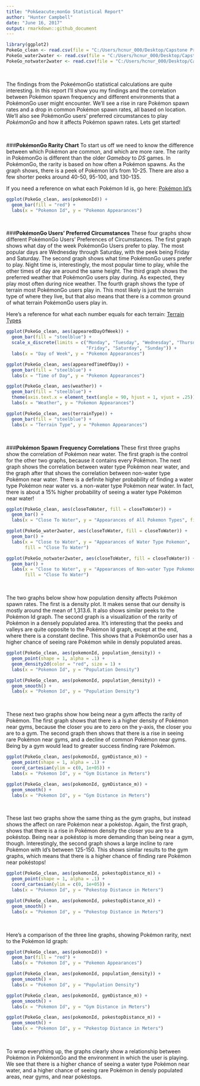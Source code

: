 ---
title: "Pok&eacute;monGo Statistical Report"
author: "Hunter Campbell"
date: "June 16, 2017"
output: rmarkdown::github_document
---

```{r echo = FALSE}
library(ggplot2)
PokeGo_clean <- read.csv(file = "C:/Users/hcnur_000/Desktop/Capstone Project/Capstone Project Data Wrangling/PokeGo_clean.csv")
PokeGo_water2water <- read.csv(file = "C:/Users/hcnur_000/Desktop/Capstone Project/Capstone Project Data Wrangling/PokeGo_water2water.csv")
PokeGo_notwater2water <- read.csv(file = "C:/Users/hcnur_000/Desktop/Capstone Project/Capstone Project Data Wrangling/PokeGo_notwater2water.csv")
```

<br>

The findings from the Poke&eacute;monGo statistical calculations are quite interesting. In this report I'll show you my findings and the correlation between Pok&eacute;mon spawn frequency and different environments that a Pok&eacute;monGo user might encounter. We'll see a rise in rare Pok&eacute;mon spawn rates and a drop in common Pok&eacute;mon spawn rates, all based on location. We'll also see Pok&eacute;monGo users' preferred circumstances to play *Pok&eacute;monGo* and how it affects Pok&eacute;mon spawn rates. Lets get started!

<br>

###**Pok&eacute;monGo Rarity Chart**
To start us off we need to know the difference between which Pok&eacute;mon are common, and which are more rare. The rarity in Pok&eacute;monGo is different than the older *Gameboy* to *DS* games. In Pok&eacute;monGo, the rarity is based on how often a Pok&eacute;mon spawns. As the graph shows, there is a peek of Pok&eacute;mon Id's from 10-25.  There are also a few shorter peeks around 40-50, 95-100, and 130-135.

If you need a reference on what each Pok&eacute;mon Id is, go here: [Pok&eacute;mon Id's](https://bulbapedia.bulbagarden.net/wiki/List_of_Pok%C3%A9mon_by_Kanto_Pok%C3%A9dex_number)

```{r echo = FALSE, fig.height = 3, fig.width = 6, fig.align = "center"}
ggplot(PokeGo_clean, aes(pokemonId)) +
  geom_bar(fill = "red") +
  labs(x = "Pokemon Id", y = "Pokemon Appearances")
```

<br>

###**Pok&eacute;monGo Users' Preferred Circumstances**
These four graphs show different Pok&eacute;monGo Users' Preferences of Circumstances. The first graph shows what day of the week Pok&eacute;monGo Users prefer to play. The most popular days are Wednesday through Saturday, with the peek being Friday and Saturday. The second graph shows what time Pok&eacute;monGo users prefer to play. Night time is, interestingly, the most popular time to play, while the other times of day are around the same height. The third graph shows the preferred weather that Pok&eacute;monGo users play during. As expected, they play most often during nice weather. The fourth graph shows the type of terrain most Pok&eacute;monGo users play in. This most likely is just the terrain type of where they live, but that also means that there is a common ground of what terrain Pok&eacute;monGo users play in.

Here's a reference for what each number equals for each terrain: [Terrain Types](http://glcf.umd.edu/data/lc/)

```{r echo = FALSE, fig.height = 3, fig.width = 4.5}
ggplot(PokeGo_clean, aes(appearedDayOfWeek)) +
  geom_bar(fill = "steelblue") +
  scale_x_discrete(limits = c("Monday", "Tuesday", "Wednesday", "Thursday",
                              "Friday", "Saturday", "Sunday")) +
  labs(x = "Day of Week", y = "Pokemon Appearances")

ggplot(PokeGo_clean, aes(appearedTimeOfDay)) +
  geom_bar(fill = "steelblue") +
  labs(x = "Time of Day", y = "Pokemon Appearances")

ggplot(PokeGo_clean, aes(weather)) +
  geom_bar(fill = "steelblue") +
  theme(axis.text.x = element_text(angle = 90, hjust = 1, vjust = .25)) +
  labs(x = "Weather", y = "Pokemon Appearances")

ggplot(PokeGo_clean, aes(terrainType)) +
  geom_bar(fill = "steelblue") +
  labs(x = "Terrain Type", y = "Pokemon Appearances")
```

<br>

###**Pok&eacute;mon Spawn Frequency Correlations**
These first three graphs show the correlation of Pok&eacute;mon near water. The first graph is the control for the other two graphs, because it contains every Pok&eacute;mon. The next graph shows the correlation between water type Pok&eacute;mon near water, and the graph after that shows the correlation between non-water type Pok&eacute;mon near water. There is a definite higher probability of finding a water type Pok&eacute;mon near water vs. a non-water type Pok&eacute;mon near water.  In fact, there is about a 15% higher probability of seeing a water type Pok&eacute;mon near water!

```{r echo = FALSE, fig.height = 3, fig.width = 3}
ggplot(PokeGo_clean, aes(closeToWater, fill = closeToWater)) +
  geom_bar() +
  labs(x = "Close To Water", y = "Appearances of All Pokemon Types", fill = "Close To Water")

ggplot(PokeGo_water2water, aes(closeToWater, fill = closeToWater)) +
  geom_bar() +
  labs(x = "Close to Water", y = "Appearances of Water Type Pokemon",
       fill = "Close To Water")

ggplot(PokeGo_notwater2water, aes(closeToWater, fill = closeToWater)) +
  geom_bar() +
  labs(x = "Close to Water", y = "Appearances of Non-water Type Pokemon",
       fill = "Close To Water")
```

<br>

The two graphs below show how population density affects Pok&eacute;mon spawn rates. The first is a density plot. It makes sense that our density is mostly around the mean of 1,313.6. It also shows similar peeks to the Pok&eacute;mon Id graph. The second graph is a visualization of the rarity of Pok&eacute;mon in a densely populated area. It's interesting that the peeks and valleys are quite opposite to the Pok&eacute;mon Id graph, except at the end, where there is a constant decline. This shows that a Pok&eacute;monGo user has a higher chance of seeing rare Pok&eacute;mon while in densly populated areas.

```{r echo = FALSE, message = FALSE, fig.height = 3, fig.width = 4.5}
ggplot(PokeGo_clean, aes(pokemonId, population_density)) +
  geom_point(shape = 1, alpha = .1) +
  geom_density2d(color = "red", size = 1) +
  labs(x = "Pokemon Id", y = "Population Density")

ggplot(PokeGo_clean, aes(pokemonId, population_density)) +
  geom_smooth() +
  labs(x = "Pokemon Id", y = "Population Density")
```

<br>

These next two graphs show how being near a gym affects the rarity of Pok&eacute;mon. The first graph shows that there is a higher density of Pok&eacute;mon near gyms, because the closer you are to zero on the y-axis, the closer you are to a gym. The second graph then shows that there is a rise in seeing rare Pok&eacute;mon near gyms, and a decline of common Pok&eacute;mon near gyms. Being by a gym would lead to greater success finding rare Pok&eacute;mon.

```{r echo = FALSE, message = FALSE, fig.height = 3, fig.width = 4.5}
ggplot(PokeGo_clean, aes(pokemonId, gymDistance_m)) +
  geom_point(shape = 1, alpha = .1) +
  coord_cartesian(ylim = c(0, 1e+05)) +
  labs(x = "Pokemon Id", y = "Gym Distance in Meters")

ggplot(PokeGo_clean, aes(pokemonId, gymDistance_m)) +
  geom_smooth() +
  labs(x = "Pokemon Id", y = "Gym Distance in Meters")
```

<br>

These last two graphs show the same thing as the gym graphs, but instead shows the affect on rare Pok&eacute;mon near a pok&eacute;stop. Again, the first graph, shows that there is a rise in Pok&eacute;mon density the closer you are to a pok&eacute;stop. Being near a pok&eacute;stop is more demanding than being near a gym, though. Interestingly, the second graph shows a large incline to rare  Pok&eacute;mon with Id's between 125-150. This shows similar results to the gym graphs, which means that there is a higher chance of finding rare Pok&eacute;mon near pok&eacute;stops!

```{r echo = FALSE, message = FALSE, fig.height = 3, fig.width = 4.5}
ggplot(PokeGo_clean, aes(pokemonId, pokestopDistance_m)) +
  geom_point(shape = 1, alpha = .1) +
  coord_cartesian(ylim = c(0, 1e+05)) +
  labs(x = "Pokemon Id", y = "Pokestop Distance in Meters")

ggplot(PokeGo_clean, aes(pokemonId, pokestopDistance_m)) +
  geom_smooth() +
  labs(x = "Pokemon Id", y = "Pokestop Distance in Meters")
```

<br>

Here's a comparison of the three line graphs, showing Pok&eacute;mon rarity, next to the Pok&eacute;mon Id graph:

```{r echo = FALSE, message = FALSE, fig.height = 3, fig.width = 4.5}
ggplot(PokeGo_clean, aes(pokemonId)) +
  geom_bar(fill = "red") +
  labs(x = "Pokemon Id", y = "Pokemon Appearances")

ggplot(PokeGo_clean, aes(pokemonId, population_density)) +
  geom_smooth() +
  labs(x = "Pokemon Id", y = "Population Density")

ggplot(PokeGo_clean, aes(pokemonId, gymDistance_m)) +
  geom_smooth() +
  labs(x = "Pokemon Id", y = "Gym Distance in Meters")

ggplot(PokeGo_clean, aes(pokemonId, pokestopDistance_m)) +
  geom_smooth() +
  labs(x = "Pokemon Id", y = "Pokestop Distance in Meters")
```

<br>

To wrap everything up, the graphs clearly show a relationship between Pok&eacute;mon in Pok&eacute;monGo and the environment in which the user is playing. We see that there is a higher chance of seeing a water type Pok&eacute;mon near water, and a higher chance of seeing rare Pok&eacute;mon in densly populated areas, near gyms, and near pok&eacute;stops.